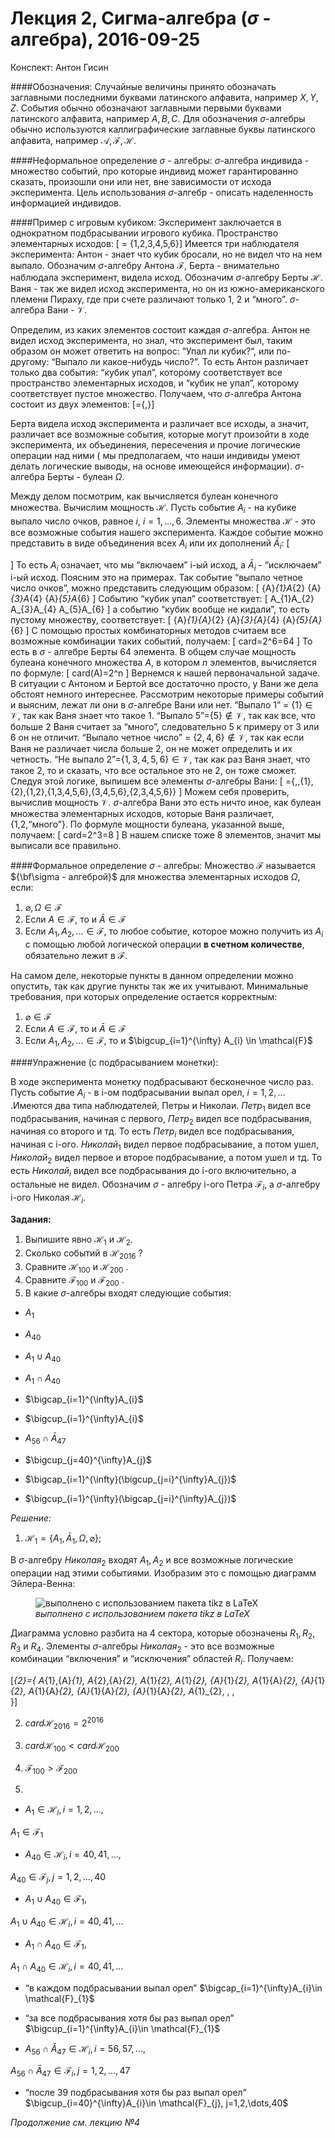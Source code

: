 # Лекция 2, Сигма-алгебра ($\sigma$ - алгебра), 2016-09-25

Конспект: Антон Гисин

####Обозначения:
Случайные величины принято обозначать заглавными последними буквами латинского алфавита,
например $X, Y, Z$. События обычно обозначают заглавными первыми буквами латинского алфавита,
например $A,B,C$. Для обозначения $\sigma$-алгебры обычно используются каллиграфические заглавные буквы латинского алфавита, например $\mathcal{A,F,H}$.

####Неформальное определение $\sigma$ - алгебры:
$\sigma$-алгебра индивида - множество событий, про которые индивид может гарантированно сказать, произошли они или нет, вне зависимости от исхода эксперимента.
Цель использования $\sigma$-алгебр - описать наделенность информацией индивидов.

####Пример с игровым кубиком:
Эксперимент заключается в однократном подбрасывании игрового кубика. Пространство элементарных исходов:
\[ \Omega = \{1,2,3,4,5,6\}\]
Имеется три наблюдателя эксперимента:
Антон - знает что кубик бросали, но не видел что на нем выпало.
Обозначим $\sigma$-алгебру Антона $\mathcal{F}$,
Берта - внимательно наблюдала эксперимент, видела исход. 
Обозначим $\sigma$-алгебру Берты $\mathcal{H}$.
Ваня - так же видел исход эксперимента, но он из южно-американского племени Пираху, где при счете различают только 1, 2 и "много".
$\sigma$-алгебра Вани - $\mathcal{V}$.

Определим, из каких элементов состоит каждая $\sigma$-алгебра.
Антон не видел исход эксперимента, но знал, что эксперимент был, таким образом он может ответить на вопрос: "Упал ли кубик?", или по-другому: "Выпало ли какое-нибудь число?". То есть Антон различает только два события: "кубик упал", которому соответствует все пространство элементарных исходов, и "кубик не упал", которому соответствует пустое множество. Получаем, что $\sigma$-алгебра Антона состоит из двух элементов:
\[\mathcal{F}=\{\varnothing,\Omega \}\]

Берта видела исход эксперимента и различает все исходы, а значит, различает все возможные события, которые могут произойти в ходе эксперимента, их объединения, пересечения и прочие логические операции над ними ( мы предполагаем, что наши индивиды умеют делать логические выводы, на основе имеющейся информации). 
$\sigma$-алгебра Берты - булеан $\Omega$.

Между делом посмотрим, как вычисляется булеан конечного множества. Вычислим мощность $\mathcal{H}$.
Пусть событие $A_{i}$ - на кубике выпало число очков, равное $i$, $i=1,\dots,6$.
Элементы множества $\mathcal{H}$ - это все возможные события нашего эксперимента. Каждое событие можно представить в виде объединения всех $A_{i}$ или их дополнений $\bar{A}_{i}$:
\[
\begin{bmatrix}
A_{1} \\
\bar{A}_{1}
\end{bmatrix}
\cup
\begin{bmatrix}
A_{2} \\
\bar{A}_{2}
\end{bmatrix}
\cup
\begin{bmatrix}
A_{3} \\
\bar{A}_{3}
\end{bmatrix}
\cup
\begin{bmatrix}
A_{4} \\
\bar{A}_{4}
\end{bmatrix}
\cup
\begin{bmatrix}
A_{5} \\
\bar{A}_{5}
\end{bmatrix}
\cup
\begin{bmatrix}
A_{6} \\
\bar{A}_{6}
\end{bmatrix}
\]
То есть $A_{i}$ означает, что мы "включаем" i-ый исход, а $\bar{A}_{i}$ - "исключаем" i-ый исход. Поясним это на примерах. Так событие "выпало четное число очков", можно представить следующим образом:
\[
\bar{A}_{1}\cup A_{2}
\cup \bar{A}_{3}\cup A_{4}
\cup \bar{A}_{5}\cup A_{6}
\]
Событию "кубик упал" соответствует:
\[
A_{1}\cup A_{2}
\cup A_{3}\cup A_{4}
\cup A_{5}\cup A_{6}
\]
а событию "кубик вообще не кидали", то есть пустому множеству, соответствует:
\[
\bar{A}_{1}\cup \bar{A}_{2}
\cup \bar{A}_{3}\cup \bar{A}_{4}
\cup \bar{A}_{5}\cup \bar{A}_{6}
\]
С помощью простых комбинаторных методов считаем все возможные комбинации таких событий, получаем:
\[ card\mathcal{H}=2^6=64 \]
То есть в $\sigma$ - алгебре Берты 64 элемента. В общем случае мощность булеана конечного множества $A$, 
в котором $n$ элементов, вычисляется по формуле:
\[ card\mathcal{P}(A)=2^n \]
Вернемся к нашей первоначальной задаче. В ситуации с Антоном и Бертой все достаточно просто, у Вани же дела обстоят немного интереснее. Рассмотрим некоторые примеры событий и выясним, лежат ли они в $\sigma$-алгебре Вани или нет.
"Выпало 1" = $\{1\}\in\mathcal{V}$, так как Ваня знает что такое 1.
"Выпало 5"=$\{5\}\notin\mathcal{V}$, так как все, что больше 2 Ваня считает за "много", следовательно 5 к примеру от 3 или 6 он не отличит.
"Выпало четное число" = $\{2,4,6\}\notin\mathcal{V}$, так как если Ваня не различает числа больше 2, он не может определить и их четность.
"Не выпало 2"=$\{1,3,4,5,6\}\in\mathcal{V}$, так как раз Ваня знает, что такое 2, то и сказать, что все остальное это не 2, он тоже сможет.
Следуя этой логике, выпишем все элементы $\sigma$-алгебры Вани:
\[ \mathcal{V}=\{\varnothing,\Omega,\{1\},\{2\},\{1,2\},\{1,3,4,5,6\},\{3,4,5,6\},\{2,3,4,5,6\}\} \]
Можем себя проверить, вычислив мощность $\mathcal{V}$. $\sigma$-алгебра Вани это есть ничто иное, как булеан множества элементарных исходов, которые Ваня различает, \{1,2,"много"\}. По формуле мощности булеана, указанной выше, получаем:
\[ card\mathcal{H}=2^3=8 \]
В нашем списке тоже 8 элементов, значит мы выписали все правильно.

####Формальное определение $\sigma$ - алгебры:
Множество $\mathcal{F}$ называется ${\bf\sigma - алгеброй}$ для множества элементарных исходов $\Omega$, если:

1) $\varnothing,\Omega \in \mathcal{F}$
2) Если $A \in \mathcal{F}$, то и $\bar{A} \in \mathcal{F}$
3) Если $A_{1}, A_{2},\dots \in \mathcal{F}$, то любое событие, которое можно получить из $A_{i}$ с помощью любой логической операции **в счетном количестве**, обязательно лежит в $\mathcal{F}$.

На самом деле, некоторые пункты в данном определении можно опустить, так как другие пункты так же их учитывают.
Минимальные требования, при которых определение остается корректным:

1) $\varnothing \in \mathcal{F}$
2) Если $A \in \mathcal{F}$, то и $\bar{A} \in \mathcal{F}$
3) Если $A_{1}, A_{2},\dots \in \mathcal{F}$, то и
$\bigcup_{i=1}^{\infty} A_{i} \in \mathcal{F}$

####Упражнение (с подбрасыванием монетки):

В ходе эксперимента монетку подбрасывают бесконечное число раз.
Пусть событие $A_{i}$ - в i-ом подбрасывании выпал орел, $i=1,2,\dots$ .Имеются два типа наблюдателей, Петры и Николаи. 
$Петр_{1}$ видел все подбрасывания, начиная с первого, $Петр_{2}$ видел все подбрасывания, начиная со второго и тд. То есть $Петр_{i}$ видел все подбрасывания, начиная с i-ого. 
$Николай_{1}$ видел первое подбрасывание, а потом ушел, $Николай_{2}$ видел первое и второе подбрасывание, а потом ушел и тд. То есть $Николай_{i}$ видел все подбрасывания до i-ого включительно, а остальные не видел.
Обозначим $\sigma$ - алгебру i-ого Петра $\mathcal{F}_{i}$, а $\sigma$-алгебру i-ого Николая $\mathcal{H}_{i}$.

**Задания:**

1) Выпишите явно $\mathcal{H}_{1}$ и $\mathcal{H}_{2}$.
2) Сколько событий в $\mathcal{H}_{2016}$ ?
3) Сравните $\mathcal{H}_{100}$ и $\mathcal{H}_{200}$ .
4) Сравните $\mathcal{F}_{100}$ и $\mathcal{F}_{200}$ .
5) В какие $\sigma$-алгебры входят следующие события:
+ $A_{1}$
+ $A_{40}$
+ $A_{1} \cup A_{40}$
+ $A_{1} \cap A_{40}$

+ $\bigcap_{i=1}^{\infty}A_{i}$

+ $\bigcup_{i=1}^{\infty}A_{i}$

+ $A_{56}\cap \bar{A}_{47}$

+ $\bigcup_{j=40}^{\infty}A_{j}$

+ $\bigcap_{i=1}^{\infty}(\bigcup_{j=i}^{\infty}A_{j})$

+ $\bigcup_{i=1}^{\infty}(\bigcap_{j=i}^{\infty}A_{j})$

*Решение:*

1) $\mathcal{H}_{1}=\{A_{1},\bar{A}_{1},\Omega,\varnothing\}$;

В $\sigma$-алгебру $Николая_{2}$ входят $A_{1},{A}_{2}$ и все возможные логические операции над этими событиями.
Изобразим  это с помощью диаграмм Эйлера-Венна:

![*выполнено с использованием пакета tikz в LaTeX*](VennDiagramPar.PNG)

Диаграмма условно разбита на 4 сектора, которые обозначены $R_{1},R_{2},R_{3}$ и $R_{4}$. Элементы $\sigma$-алгебры $Николая_{2}$ - это все возможные комбинации "включения" и "исключения" областей $R_{i}$. Получаем:

\[\mathcal{H}_{2}=\{
A_{1},\bar{A}_{1},
A_{2},\bar{A}_{2},
A_{1}\cup{A}_{2},
A_{1}\cap{A}_{2},
\bar{A}_{1}\cup{A}_{2},
A_{1}\cup \bar{A}_{2},
\bar{A}_{1}\cap{A}_{2},
A_{1}\cap \bar{A}_{2},
\bar{A}_{1}\cup \bar{A}_{2},
\bar{A}_{1}\cap \bar{A}_{2},
A_{1}\Delta{A}_{2},
\overline{A_{1}\Delta{A}_{2}},
\Omega,\varnothing\
\}\]

2) $card\mathcal{H}_{2016}=2^{2016}$

3) $card\mathcal{H}_{100}<card\mathcal{H}_{200}$

4) $\mathcal{F}_{100}>\mathcal{F}_{200}$
5) 
+ $A_{1}\in \mathcal{H}_{i}, i=1,2,\dots$, 

$A_{1}\in \mathcal{F}_{1}$

+ $A_{40} \in \mathcal{H}_{i}, i=40,41,\dots$, 

$A_{40} \in \mathcal{F}_{j}, j=1,2,\dots,40$

+ $A_{1} \cup A_{40}\in \mathcal{F}_{1}$, 

$A_{1} \cup A_{40}\in \mathcal{H}_{i}, i=40,41,\dots$

+ $A_{1} \cap A_{40}\in \mathcal{F}_{1}$, 

$A_{1} \cap A_{40}\in \mathcal{H}_{i}, i=40,41,\dots$

+ "в каждом подбрасывании выпал орел" $\bigcap_{i=1}^{\infty}A_{i}\in \mathcal{F}_{1}$

+ "за все подбрасывания хотя бы раз выпал орел" $\bigcup_{i=1}^{\infty}A_{i}\in \mathcal{F}_{1}$

+ $A_{56}\cap \bar{A}_{47}\in \mathcal{H}_{i}, i=56,57,\dots$,

$A_{56}\cap \bar{A}_{47}\in \mathcal{F}_{i}, j=1,2,\dots,47$

+ "после 39 подбрасывания хотя бы раз выпал орел" $\bigcup_{i=40}^{\infty}A_{i}\in \mathcal{F}_{j}, j=1,2,\dots,40$

*Продолжение см. лекцию №4*